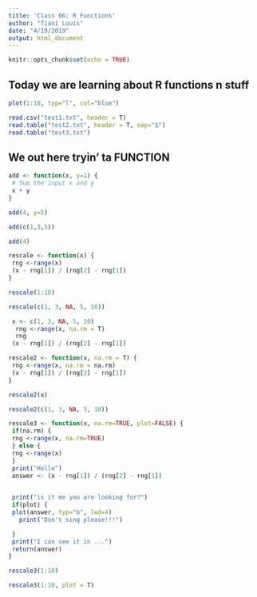```yaml
---
title: 'Class 06: R Functions'
author: "Tiani Louis"
date: "4/19/2019"
output: html_document
---
```


```r
knitr::opts_chunk$set(echo = TRUE)
```

## Today we are learning about **R functions** n stuff
```r
plot(1:10, typ="l", col="blue")
```

```r
read.csv("test1.txt", header = T)
read.table("test2.txt", header = T, sep="$")
read.table("test3.txt")
```
## We out here tryin' ta FUNCTION 
```r
add <- function(x, y=1) {
 # Sum the input x and y
 x + y
}
```

```r
add(4, y=5)
```
```r
add(c(1,3,5))
```

```r
add(4)
```

```r
rescale <- function(x) {
 rng <-range(x)
 (x - rng[1]) / (rng[2] - rng[1])
}
```

```r
rescale(1:10)
```
```r
rescale(c(1, 3, NA, 5, 10))
```
```r

 x <- c(1, 3, NA, 5, 10)
  rng <-range(x, na.rm = T)
  rng
 (x - rng[1]) / (rng[2] - rng[1])

```

```r
rescale2 <- function(x, na.rm = T) {
 rng <-range(x, na.rm = na.rm)
 (x - rng[1]) / (rng[2] - rng[1])
}

rescale2(x)
```

```r
rescale2(c(1, 3, NA, 5, 10))
```
```r
rescale3 <- function(x, na.rm=TRUE, plot=FALSE) {
 if(na.rm) {
 rng <-range(x, na.rm=TRUE)
 } else {
 rng <-range(x)
 }
 print("Hello")
 answer <- (x - rng[1]) / (rng[2] - rng[1])

 
 print("is it me you are looking for?")
 if(plot) {
 plot(answer, typ="b", lwd=4)
   print("Don't sing please!!!")

 }
 print("I can see it in ...")
 return(answer)
}
```

```r
rescale3(1:10)
```

```r
rescale3(1:10, plot = T)
```

